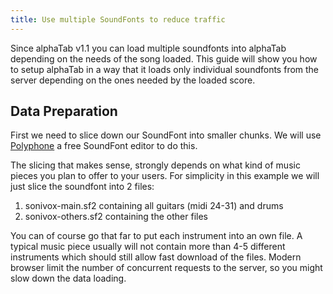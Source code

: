 ```yaml
---
title: Use multiple SoundFonts to reduce traffic 
---
```


Since alphaTab v1.1 you can load multiple soundfonts into alphaTab depending on the 
needs of the song loaded. This guide will show you how to setup alphaTab in a way
that it loads only individual soundfonts from the server depending on the ones
needed by the loaded score. 

## Data Preparation

First we need to slice down our SoundFont into smaller chunks. We will use [Polyphone](https://www.polyphone-soundfonts.com/)
a free SoundFont editor to do this. 

The slicing that makes sense, strongly depends on what kind of music pieces you plan to offer to your users. 
For simplicity in this example we will just slice the soundfont into 2 files: 

1. sonivox-main.sf2 containing all guitars (midi 24-31) and drums 
2. sonivox-others.sf2 containing the other files

You can of course go that far to put each instrument into an own file. A typical music piece usually
will not contain more than 4-5 different instruments which should still allow fast download of the files. 
Modern browser limit the number of concurrent requests to the server, so you might slow down the data loading. 

